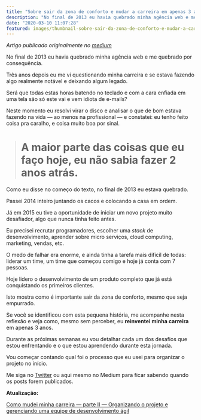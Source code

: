 ```yaml
---
title: "Sobre sair da zona de conforto e mudar a carreira em apenas 3 anos"
description: "No final de 2013 eu havia quebrado minha agência web e me quebrado por consequência. Três anos depois eu virei o jogo!"
date: "2020-03-10 11:07:28"
featured: images/thumbnail-sobre-sair-da-zona-de-conforto-e-mudar-a-carreira-em-apenas-3-anos.png
---
```


_Artigo publicado originalmente no [medium](https://medium.com/@juliobitencourt/sobre-sair-da-zona-de-conforto-e-mudar-a-carreira-em-apenas-3-anos-c748ccc5fd5b)_

No final de 2013 eu havia quebrado minha agência web e me quebrado por consequência.

Três anos depois eu me vi questionando minha carreira e se estava fazendo algo realmente notável e deixando algum legado.

Será que todas estas horas batendo no teclado e com a cara enfiada em uma tela são só este vai e vem idiota de e-mails?

Neste momento eu resolvi virar o disco e analisar o que de bom estava fazendo na vida — ao menos na profissional — e constatei: eu tenho feito coisa pra caralho, e coisa muito boa por sinal.
> # A maior parte das coisas que eu faço hoje, eu não sabia fazer 2 anos atrás.

Como eu disse no começo do texto, no final de 2013 eu estava quebrado.

Passei 2014 inteiro juntando os cacos e colocando a casa em ordem.

Já em 2015 eu tive a oportunidade de iniciar um novo projeto muito desafiador, algo que nunca tinha feito antes.

Eu precisei recrutar programadores, escolher uma *stack* de desenvolvimento, aprender sobre micro serviços, cloud computing, marketing, vendas, etc.

O medo de falhar era enorme, e ainda tinha a tarefa mais difícil de todas: liderar um time, um time que começou comigo e hoje já conta com 7 pessoas.

Hoje lidero o desenvolvimento de um produto completo que já está conquistando os primeiros clientes.

Isto mostra como é importante sair da zona de conforto, mesmo que seja empurrado.

Se você se identificou com esta pequena história, me acompanhe nesta reflexão e veja como, mesmo sem perceber, eu **reinventei minha carreira** em apenas 3 anos.

Durante as próximas semanas eu vou detalhar cada um dos desafios que estou enfrentando e o que estou aprendendo durante esta jornada.

Vou começar contando qual foi o processo que eu usei para organizar o projeto no início.

Me siga no [Twitter](https://twitter.com/juliobitencourt) ou aqui mesmo no Medium para ficar sabendo quando os posts forem publicados.

**Atualização:**

[Como mudei minha carreira — parte II — Organizando o projeto e gerenciando uma equipe de desenvolvimento ágil](https://medium.com/@juliobitencourt/como-mudei-minha-carreira-parte-ii-organizando-o-projeto-e-gerenciando-uma-equipe-de-470365572331)